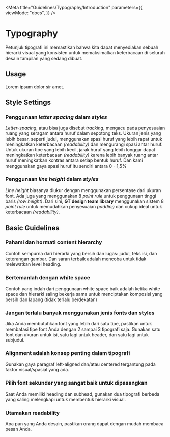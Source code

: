 
<Meta
  title="Guidelines/Typography/Introduction"
  parameters={{
    viewMode: "docs",
  }}
/>

# Typography

Petunjuk tipografi ini memastikan bahwa kita dapat menyediakan sebuah hierarki visual yang konsisten untuk memaksimalkan keterbacaan di seluruh desain tampilan yang sedang dibuat.

## Usage

Lorem ipsum dolor sir amet.

## Style Settings

### Penggunaan _letter spacing_ dalam _styles_

_Letter-spacing_, atau bisa juga disebut _tracking_, mengacu pada penyesuaian ruang yang seragam antara huruf dalam sepotong teks. Ukuran jenis yang lebih besar, seperti judul, menggunakan spasi huruf yang lebih rapat untuk meningkatkan keterbacaan _(readability)_ dan mengurangi spasi antar huruf. Untuk ukuran tipe yang lebih kecil, jarak huruf yang lebih longgar dapat meningkatkan keterbacaan _(readability)_ karena lebih banyak ruang antar huruf meningkatkan kontras antara setiap bentuk huruf. Dan kami menggunakan gaya spasi huruf itu sendiri antara 0 - 1,5%

### Penggunaan _line height_ dalam _styles_

_Line height_ biasanya diukur dengan menggunakan persentase dari ukuran font. Ada juga yang menggunakan 8 _point rule_ untuk penggunaan tinggi baris _(row height)_. Dari sini, **GT design team library** menggunakan sistem 8 _point rule_ untuk memudahkan penyesuaian _padding_ dan cukup ideal untuk keterbacaan _(readability)_.

## Basic Guidelines

### Pahami dan hormati content hierarchy

Contoh sempurna dari hierarki yang bersih dan lugas: judul, teks isi, dan keterangan gambar. Dan saran terbaik adalah mencoba untuk tidak melewatkan level heading.

### Bertemanlah dengan white space

Contoh yang indah dari penggunaan white space baik adalah ketika white space dan hierarki saling bekerja sama untuk menciptakan komposisi yang bersih dan lapang (tidak terlalu berdekatan)

### Jangan terlalu banyak menggunakan jenis fonts dan styles

Jika Anda membutuhkan font yang lebih dari satu tipe, pastikan untuk membatasi tipe font Anda dengan 2 sampai 3 tipografi saja. Gunakan satu font dan ukuran untuk isi, satu lagi untuk header, dan satu lagi untuk subjudul.

### Alignment adalah konsep penting dalam tipografi

Gunakan gaya paragraf left-aligned dan/atau centered tergantung pada faktor visual/spasial yang ada.

### Pilih font sekunder yang sangat baik untuk dipasangkan

Saat Anda memiliki heading dan subhead, gunakan dua tipografi berbeda yang saling melengkapi untuk membentuk hierarki visual.

### Utamakan readability

Apa pun yang Anda desain, pastikan orang dapat dengan mudah membaca pesan Anda.
